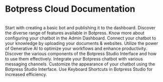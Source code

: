 
# Botpress Cloud Documentation

<br />

<div className="grid grid-cols-1 md:grid-cols-2 lg:grid-cols-3 gap-4">
  <LinkCard title="Build Your Chatbot" href="cloud/getting-started/create-and-publish-your-chatbot" icon="grid">
    Start with creating a basic bot and publishing it to the dashboard.
  </LinkCard>
  <LinkCard title="Explore Features" href="cloud/getting-started/features" icon="chip">
    Discover the diverse range of features available in Botpress.
  </LinkCard>
  <LinkCard title="Admin Dashboard" href="cloud/admin-dashboard/details" icon="blog">
    Know more about configuring your chatbot in the Admin Dashboard.
  </LinkCard>
  <LinkCard title="Knowledge Base" href="cloud/studio/knowledge-base" icon="book">
    Connect your chatbot to your knowledge by uploading your documents & websites.
  </LinkCard>
  <LinkCard title="Generative AI" href="cloud/generative-ai/best-practices/" icon="lightning">
    Utilize the power of Generative AI to optimize your workflows and enhance productivity.
  </LinkCard>
  <LinkCard title="Studio Interface" href="cloud/studio/explorer" icon="studio_layout">
    Discover the various components of the Botpress Studio Interface and how to use them effectively.
  </LinkCard>
  <LinkCard title="Connect Messaging Channels" href="cloud/channels/overview" icon="chat">
    Integrate your Botpress chatbot with various messaging channels.
  </LinkCard>
  <LinkCard title="Styler" href="https://styler.botpress.app" icon="coding">
    Customize the appearance of your chatbot using the Botpress Studio Interface.
  </LinkCard>
  <LinkCard title="Studio Keyboard Shortcuts" href="cloud/studio/shortcuts" icon="keyboard">
    Use Keyboard Shortcuts in Botpress Studio for increased efficiency.
  </LinkCard>
</div>
